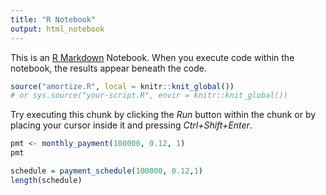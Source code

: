 ```yaml
---
title: "R Notebook"
output: html_notebook
---
```


This is an [R Markdown](http://rmarkdown.rstudio.com) Notebook. When you execute code within the notebook, the results appear beneath the code. 
```r
source("amortize.R", local = knitr::knit_global())
# or sys.source("your-script.R", envir = knitr::knit_global())
```


Try executing this chunk by clicking the *Run* button within the chunk or by placing your cursor inside it and pressing *Ctrl+Shift+Enter*. 
```r
pmt <- monthly_payment(100000, 0.12, 1)
pmt
```
```r
schedule = payment_schedule(100000, 0.12,1)
length(schedule)
```